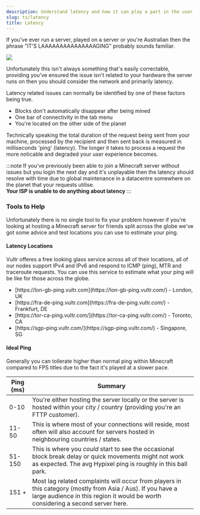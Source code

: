 ```yaml
---
description: Understand latency and how it can play a part in the user experience of your Minecraft server.
slug: ts/latency
title: Latency
---
```


If you've ever run a server, played on a server or you're Australian then the phrase "IT'S LAAAAAAAAAAAAAAAGING" probably sounds familiar.

<img src="https://preview.redd.it/0ko09k6f94t81.png?auto=webp&s=353eeecf671eeb60e4f39c288d81090fe2659242"/>

Unfortunately this isn't always something that's easily correctable, providing you've ensured the issue isn't related to your hardware the server runs on then you should consider the network and primarily latency.

Latency related issues can normally be identified by one of these factors being true.
<ul class="pl-5 list-disc">
    <li>Blocks don't automatically disappear after being mined</li>
    <li>One bar of connectivity in the tab menu</li>
    <li>You're located on the other side of the planet</li>
</ul>

Technically speaking the total duration of the request being sent from your machine, processed by the recipient and then sent back is measured in milliseconds 'ping' (latency). The longer it takes to process a request the more noticable and degraded your user experience becomes.

:::note
If you've previously been able to join a Minecraft server without issues but you login the next day and it's unplayable then the latency should resolve with time due to global maintenance in a datacentre somewhere on the planet that your requests utilise.
<br/>
<strong>Your ISP is unable to do anything about latency</strong>
:::

### Tools to Help 

Unfortunately there is no single tool to fix your problem however if you're looking at hosting a Minecraft server for friends split across the globe we've got some advice and test locations you can use to estimate your ping.

#### Latency Locations 

Vultr offeres a free looking glass service across all of their locations, all of our nodes support IPv4 and IPv6 and respond to ICMP (ping), MTR and traceroute requests. You can use this service to estimate what your ping will be like for those across the globe.

<ul class="pl-5 list-disc">
    <li>[https://lon-gb-ping.vultr.com](https://lon-gb-ping.vultr.com/) - London, UK</li>
    <li>[https://fra-de-ping.vultr.com](https://fra-de-ping.vultr.com/) - Frankfurt, DE</li>
    <li>[https://tor-ca-ping.vultr.com/](https://tor-ca-ping.vultr.com/) - Toronto, CA</li>
    <li>[https://sgp-ping.vultr.com/](https://sgp-ping.vultr.com/) - Singapore, SG</li>
</ul>

#### Ideal Ping 

Generally you can tollerate higher than normal ping within Minecraft compared to FPS titles due to the fact it's played at a slower pace.

Ping (ms) | Summary
------------ | ------- 
0-10 | You're either hosting the server locally or the server is hosted within your city / country (providing you're an FTTP customer).
11-50 | This is where most of your connections will reside, most often will also account for servers hosted in neighbouring countries / states.
51-150 | This is where you *could* start to see the occasional block break delay or quick movements might not work as expected. The avg Hypixel ping is roughly in this ball park.
151 + | Most lag related complaints will occur from players in this category (mostly from Asia / Aus). If you have a large audience in this region it would be worth considering a second server here.




